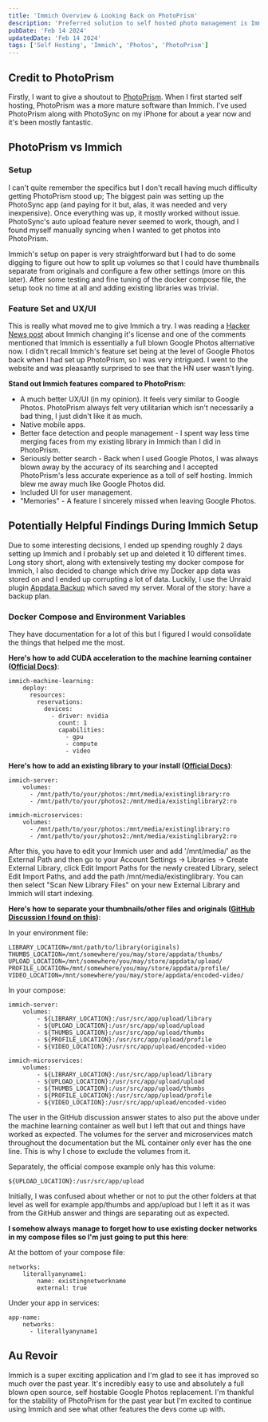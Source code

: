 ```yaml
---
title: 'Immich Overview & Looking Back on PhotoPrism'
description: 'Preferred solution to self hosted photo management is Immich (for now)'
pubDate: 'Feb 14 2024'
updatedDate: 'Feb 14 2024'
tags: ['Self Hosting', 'Immich', 'Photos', 'PhotoPrism']
---
```


## Credit to PhotoPrism 

Firstly, I want to give a shoutout to [PhotoPrism](https://github.com/photoprism/photoprism). When I first started self hosting, PhotoPrism was a more mature software than Immich. I've used PhotoPrism along with PhotoSync on my iPhone for about a year now and it's been mostly fantastic. 

## PhotoPrism vs Immich

### Setup

I can't quite remember the specifics but I don't recall having much difficulty getting PhotoPrism stood up; The biggest pain was setting up the PhotoSync app (and paying for it but, alas, it was needed and very inexpensive). Once everything was up, it mostly worked without issue. PhotoSync's auto upload feature never seemed to work, though, and I found myself manually syncing when I wanted to get photos into PhotoPrism.

Immich's setup on paper is very straightforward but I had to do some digging to figure out how to split up volumes so that I could have thumbnails separate from originals and configure a few other settings (more on this later). After some testing and fine tuning of the docker compose file, the setup took no time at all and adding existing libraries was trivial.

### Feature Set and UX/UI

This is really what moved me to give Immich a try. I was reading a [Hacker News post](https://news.ycombinator.com/item?id=39336890) about Immich changing it's license and one of the comments mentioned that Immich is essentially a full blown Google Photos alternative now. I didn't recall Immich's feature set being at the level of Google Photos back when I had set up PhotoPrism, so I was very intrigued. I went to the website and was pleasantly surprised to see that the HN user wasn't lying.

**Stand out Immich features compared to PhotoPrism**:
- A much better UX/UI (in my opinion). It feels very similar to Google Photos. PhotoPrism always felt very utilitarian which isn't necessarily a bad thing, I just didn't like it as much.
- Native mobile apps.
- Better face detection and people management - I spent way less time merging faces from my existing library in Immich than I did in PhotoPrism.
- Seriously better search - Back when I used Google Photos, I was always blown away by the accuracy of its searching and I accepted PhotoPrism's less accurate experience as a toll of self hosting. Immich blew me away much like Google Photos did.
- Included UI for user management.
- "Memories" - A feature I sincerely missed when leaving Google Photos.

## Potentially Helpful Findings During Immich Setup

Due to some interesting decisions, I ended up spending roughly 2 days setting up Immich and I probably set up and deleted it 10 different times. Long story short, along with extensively testing my docker compose for Immich, I also decided to change which drive my Docker app data was stored on and I ended up corrupting a lot of data. Luckily, I use the Unraid plugin [Appdata Backup](https://github.com/Commifreak/unraid-appdata.backup) which saved my server. Moral of the story: have a backup plan.

### Docker Compose and Environment Variables

They have documentation for a lot of this but I figured I would consolidate the things that helped me the most.

**Here's how to add CUDA acceleration to the machine learning container ([Official Docs](https://immich.app/docs/features/ml-hardware-acceleration))**:

```
immich-machine-learning:
    deploy:
      resources:
        reservations:
          devices:
            - driver: nvidia
              count: 1
              capabilities:
                - gpu
                - compute
                - video
```

**Here's how to add an existing library to your install ([Official Docs](https://immich.app/docs/features/libraries#usage))**:

```
immich-server:
    volumes:
      - /mnt/path/to/your/photos:/mnt/media/existinglibrary:ro
      - /mnt/path/to/your/photos2:/mnt/media/existinglibrary2:ro

immich-microservices:
    volumes:
      - /mnt/path/to/your/photos:/mnt/media/existinglibrary:ro
      - /mnt/path/to/your/photos2:/mnt/media/existinglibrary2:ro
```

After this, you have to edit your Immich user and add '/mnt/media/' as the External Path and then go to your Account Settings -> Libraries -> Create External Library, click Edit Import Paths for the newly created Library, select Edit Import Paths, and add the path /mnt/media/existinglibrary. You can then select "Scan New Library Files" on your new External Library and Immich will start indexing.

**Here's how to separate your thumbnails/other files and originals ([GitHub Discussion I found on this](https://github.com/immich-app/immich/discussions/2328))**:

In your environment file:

```
LIBRARY_LOCATION=/mnt/path/to/library(originals)
THUMBS_LOCATION=/mnt/somewhere/you/may/store/appdata/thumbs/
UPLOAD_LOCATION=/mnt/somewhere/you/may/store/appdata/upload/
PROFILE_LOCATION=/mnt/somewhere/you/may/store/appdata/profile/
VIDEO_LOCATION=/mnt/somewhere/you/may/store/appdata/encoded-video/
```

In your compose:

```
immich-server:
    volumes:
        - ${LIBRARY_LOCATION}:/usr/src/app/upload/library
        - ${UPLOAD_LOCATION}:/usr/src/app/upload/upload
        - ${THUMBS_LOCATION}:/usr/src/app/upload/thumbs
        - ${PROFILE_LOCATION}:/usr/src/app/upload/profile
        - ${VIDEO_LOCATION}:/usr/src/app/upload/encoded-video
      
immich-microservices:
    volumes:
        - ${LIBRARY_LOCATION}:/usr/src/app/upload/library
        - ${UPLOAD_LOCATION}:/usr/src/app/upload/upload
        - ${THUMBS_LOCATION}:/usr/src/app/upload/thumbs
        - ${PROFILE_LOCATION}:/usr/src/app/upload/profile
        - ${VIDEO_LOCATION}:/usr/src/app/upload/encoded-video
```

The user in the GitHub discussion answer states to also put the above under the machine learning container as well but I left that out and things have worked as expected. The volumes for the server and microservices match throughout the documentation but the ML container only ever has the one line. This is why I chose to exclude the volumes from it.

Separately, the official compose example only has this volume:

```
${UPLOAD_LOCATION}:/usr/src/app/upload
```

Initially, I was confused about whether or not to put the other folders at that level as well for example app/thumbs and app/upload but I left it as it was from the GitHub answer and things are separating out as expected.

**I somehow always manage to forget how to use existing docker networks in my compose files so I'm just going to put this here**:

At the bottom of your compose file:

```
networks:
    literallyanyname1:
        name: existingnetworkname
        external: true
```

Under your app in services:

```
app-name:
    networks:
      - literallyanyname1
```

## Au Revoir

Immich is a super exciting application and I'm glad to see it has improved so much over the past year. It's incredibly easy to use and absolutely a full blown open source, self hostable Google Photos replacement. I'm thankful for the stability of PhotoPrism for the past year but I'm excited to continue using Immich and see what other features the devs come up with.
